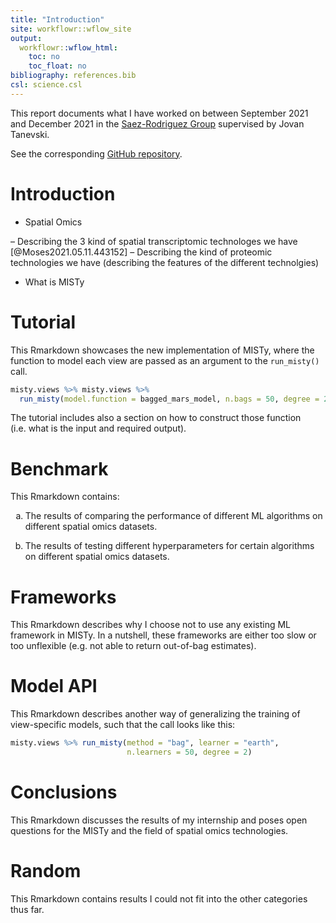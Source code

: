 ```yaml
---
title: "Introduction"
site: workflowr::wflow_site
output:
  workflowr::wflow_html:
    toc: no
    toc_float: no
bibliography: references.bib
csl: science.csl
---
```


This report documents what I have worked on between September 2021
and December 2021 in the [Saez-Rodriguez Group](https://saezlab.org) supervised
by Jovan Tanevski.

See the corresponding
[GitHub repository](https://github.com/schae211/mistyR/tree/as-function).

# Introduction

- Spatial Omics

-- Describing the 3 kind of spatial transcriptomic technologes we have
[@Moses2021.05.11.443152]
-- Describing the kind of proteomic technologies we have
(describing the features of the different technolgies)

- What is MISTy

# Tutorial

This Rmarkdown showcases the new implementation of MISTy, where the
function to model each view are passed as an argument to the `run_misty()` 
call. 

```r
misty.views %>% misty.views %>%
  run_misty(model.function = bagged_mars_model, n.bags = 50, degree = 2)
```

The tutorial includes also a section on how to construct those function
(i.e. what is the input and required output).

# Benchmark

This Rmarkdown contains:

a) The results of comparing the performance of different ML algorithms on 
different spatial omics datasets.

b) The results of testing different hyperparameters for certain algorithms
on different spatial omics datasets.

# Frameworks

This Rmarkdown describes why I choose not to use any existing ML framework in
MISTy. In a nutshell, these frameworks are either too slow or too unflexible 
(e.g. not able to return out-of-bag estimates).

# Model API

This Rmarkdown describes another way of generalizing the training of 
view-specific models, such that the call looks like this:

```r
misty.views %>% run_misty(method = "bag", learner = "earth", 
                          n.learners = 50, degree = 2)
```

# Conclusions

This Rmarkdown discusses the results of my internship and poses open 
questions for the MISTy and the field of spatial omics technologies. 

# Random

This Rmarkdown contains results I could not fit into the other categories
thus far.
